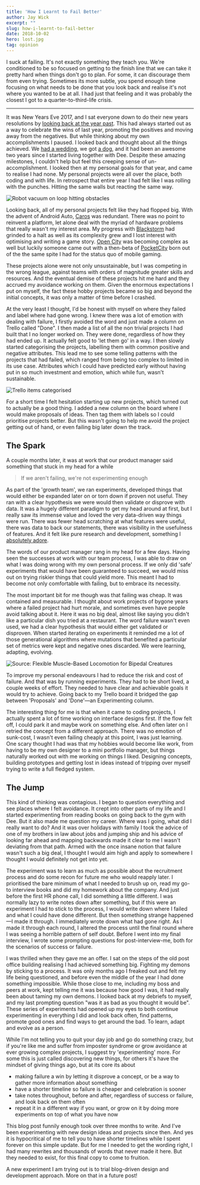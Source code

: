 ```yaml
---
title: 'How I Learnt to Fail Better'
author: Jay Wick
excerpt: ""
slug: how-i-learnt-to-fail-better
date: 2018-10-02
hero: lost.jpg
tag: opinion
---
```


I suck at failing. It's not exactly something they teach you. We're conditioned to be so focused on getting to the finish line that we can take it pretty hard when things don't go to plan. For some, it can discourage them from even trying. Sometimes its more subtle, you spend enough time focusing on what needs to be done that you look back and realise it's not where you wanted to be at all. I had just that feeling and it was probably the closest I got to a quarter-to-third-life crisis.

****

It was New Years Eve 2017, and I sat everyone down to do their new years resolutions by [looking back at the year past](https://www.jaywick.xyz/blog/51/forget-new-years-resolutions-just-answer-these-4-questions). This had always started out as a way to celebrate the wins of last year, promoting the positives and moving away from the negatives. But while thinking about my own accomplishments I paused. I looked back and thought about all the things achieved. We [had a wedding](https://jaywick.xyz/blog/705/wedding-planning-in-the-eyes-of-a-programmer), we got [a dog](https://jaywick.xyz/blog/707/welcome-home-pixel), and it had been an awesome two years since I started living together with Dee. Despite these amazing milestones, I couldn't help but feel this creeping sense of un-accomplishment. I looked then at my personal goals for that year, and came to realise I had none. My personal projects were all over the place, both coding and with life. In retrospect that entire year I had felt like I was rolling with the punches. Hitting the same walls but reacting the same way.



![Robot vacuum on loop hitting obstacles](https://zippy.gfycat.com/HospitableSeriousHeifer.gif)



Looking back, all of my personal projects felt like they had flopped big. With the advent of Android Auto, [Caros](https://jaywick.xyz/portfolio/caros) was redundant. There was no point to reinvent a platform, let alone deal with the myriad of hardware problems that really wasn't my interest area. My progress with [Blackstorm](https://jaywick.xyz/portfolio/blackstorm-alpha) had grinded to a halt as well as its complexity grew and I lost interest with optimising and writing a game story. [Open City](https://jaywick.xyz/portfolio/opencity) was becoming complex as well but luckily someone came out with a then-beta of [PocketCity](https://pocketcitygame.com/) born out of the the same spite I had for the status quo of mobile gaming.

These projects alone were not only unsustainable, but I was competing in the wrong league, against teams with orders of magnitude greater skills and resources. And the eventual demise of these projects hit me hard and they accrued my avoidance working on them. Given the enormous expectations I put on myself, the fact these hobby projects became so big and beyond the initial concepts, it was only a matter of time before I crashed.

At the very least I thought, I'd be honest with myself on where they failed and label where had gone wrong. I knew there was a lot of emotion with dealing with failure, I firstly avoided the word and just made a column on Trello called "Done". I then made a list of all the non trivial projects I had built that I no longer worked on. They were done, regardless of how they had ended up. It actually felt good to 'let them go' in a way. I then slowly started categorising the projects, labelling them with common positive and negative attributes. This lead me to see some telling patterns with the projects that had failed, which ranged from being too complex to limited in its use case. Attributes which I could have predicted early without having put in so much investment and emotion, which while fun, wasn't sustainable.



![Trello items categorised](./trello-items-categorised.png)



For a short time I felt hesitation starting up new projects, which turned out to actually be a good thing. I added a new column on the board where I would make proposals of ideas. Then tag them with labels so I could prioritise projects better. But this wasn't going to help me avoid the project getting out of hand, or even failing big later down the track.



## The Spark

A couple months later, it was at work that our product manager said something that stuck in my head for a while

> If we aren't failing, we're not experimenting enough

As part of the 'growth team', we ran experiments, developed things that would either be expanded later on or torn down if proven not useful. They ran with a clear hypothesis we were would then validate or disprove with data. It was a hugely different paradigm to get my head around at first, but I really saw its immense value and loved the very data-driven way things were run. There was fewer head scratching at what features were useful, there was data to back our statements, there was visibility in the usefulness of features. And it felt like pure research and development, something I [absolutely adore](https://jaywick.xyz/blog/64/some-more-modelling).

The words of our product manager rang in my head for a few days. Having seen the successes at work with our team process, I was able to draw on what I was doing wrong with my own personal process. If we only did 'safe' experiments that would have been guaranteed to succeed, we would miss out on trying riskier things that could yield more. This meant I had to become not only comfortable with failing, but to embrace its necessity.

The most important bit for me though was that failing was cheap. It was contained and measurable. I thought about work projects of bygone years where a failed project had hurt morale, and sometimes even have people avoid talking about it. Here it was no big deal, almost like saying you didn't like a particular dish you tried at a restaurant. The word failure wasn't even used, we had a clear hypothesis that would either get validated or disproven. When started iterating on experiments it reminded me a lot of those generational algorithms where mutations that benefited a particular set of metrics were kept and negative ones discarded. We were learning, adapting, evolving.

![[Source: Flexible Muscle-Based Locomotion for Bipedal Creatures](https://www.goatstream.com/research/papers/SA2013/)](https://media.giphy.com/media/5dUvvKrf4FGC1O6AVB/giphy.gif)



To improve my personal endeavours I had to reduce the risk and cost of failure. And that was by running experiments. They had to be short lived, a couple weeks of effort. They needed to have clear and achievable goals it would try to achieve. Going back to my Trello board it bridged the gap between 'Proposals' and 'Done'—an Experimenting column.

The interesting thing for me is that when it came to coding projects, I actually spent a lot of time working on interface designs first. If the flow felt off, I could park it and maybe work on something else. And often later on I retried the concept from a different approach. There was no emotion of sunk-cost, I wasn't even failing cheaply at this point, I was just learning. One scary thought I had was that my hobbies would become like work, from having to be my own designer to a mini portfolio manager, but things naturally worked out with me working on things I liked. Designing concepts, building prototypes and getting lost in ideas instead of tripping over myself trying to write a full fledged system.



## The Jump

This kind of thinking was contagious. I began to question everything and see places where I felt avoidance. It crept into other parts of my life and I started experimenting from reading books on going back to the gym with Dee. But it also made me question my career. Where was I going, what did I really want to do? And it was over holidays with family I took the advice of one of my brothers in law about jobs and jumping ship and his advice of looking far ahead and mapping backwards made it clear to me I wasn't deviating from that path. Armed with the once insane notion that failure wasn't such a big deal, I thought I would aim high and apply to somewhere I thought I would definitely not get into yet.

The experiment was to learn as much as possible about the recruitment process and do some recon for future me who would reapply later. I prioritised the bare minimum of what I needed to brush up on, read my go-to interview books and did my homework about the company. And just before the first HR phone call, I did something a little different. I was normally lazy to write notes down after something, but if this were an experiment I had to stick to the process, I would write down where I failed and what I could have done different. But then something strange happened—I made it through. I immediately wrote down what had gone right. As I made it through each round, I altered the process until the final round where I was seeing a horrible pattern of self doubt. Before I went into my final interview, I wrote some prompting questions for post-interview-me, both for the scenarios of success or failure.

I was thrilled when they gave me an offer. I sat on the steps of the old post office building realising I had achieved something big. Fighting my demons by sticking to a process. It was only months ago I freaked out and felt my life being questioned, and before even the middle of the year I had done something impossible. While those close to me, including my boss and peers at work, kept telling me it was because how good I was, it had really been about taming my own demons. I looked back at my debriefs to myself, and my last prompting question "was it as bad as you thought it would be". These series of experiments had opened up my eyes to both continue experimenting in everything I did and look back often, find patterns, promote good ones and find ways to get around the bad. To learn, adapt and evolve as a person.



While I'm not telling you to quit your day job and go do something crazy, but if you're like me and suffer from imposter syndrome or grow avoidance at ever growing complex projects, I suggest try 'experimenting' more. For some this is just called discovering new things, for others it's have the mindset of giving things ago, but at its core its about

* making failure a win by letting it disprove a concept, or be a way to gather more information about something
* have a shorter timeline so failure is cheaper and celebration is sooner
* take notes throughout, before and after, regardless of success or failure, and look back on them often
* repeat it in a different way if you want, or grow on it by doing more experiments on top of what you have now



This blog post funnily enough took over three months to write. And I've been experimenting with new design ideas and projects since then. And yes it is hypocritical of me to tell you to have shorter timelines while I spent forever on this simple update. But for me I needed to get the wording right, I had many rewrites and thousands of words that never made it here. But they needed to exist, for this final copy to come to fruition.

A new experiment I am trying out is to trial blog-driven design and development approach. More on that in a future post!


<ImageCredit
    name="Kasper Rasmussen"
    link="https://unsplash.com/@kaspercph"
/>
